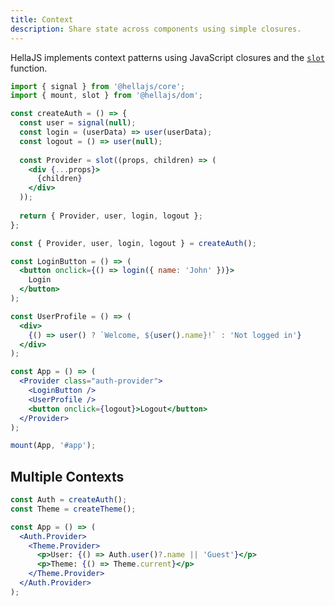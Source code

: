 ```yaml
---
title: Context
description: Share state across components using simple closures.
---
```


HellaJS implements context patterns using JavaScript closures and the [`slot`](/packages/dom/slot) function.

```jsx
import { signal } from '@hellajs/core';
import { mount, slot } from '@hellajs/dom';

const createAuth = () => {
  const user = signal(null);
  const login = (userData) => user(userData);
  const logout = () => user(null);
  
  const Provider = slot((props, children) => (
    <div {...props}>
      {children}
    </div>
  ));
  
  return { Provider, user, login, logout };
};

const { Provider, user, login, logout } = createAuth();

const LoginButton = () => (
  <button onclick={() => login({ name: 'John' })}>
    Login
  </button>
);

const UserProfile = () => (
  <div>
    {() => user() ? `Welcome, ${user().name}!` : 'Not logged in'}
  </div>
);

const App = () => (
  <Provider class="auth-provider">
    <LoginButton />
    <UserProfile />
    <button onclick={logout}>Logout</button>
  </Provider>
);

mount(App, '#app');
```

## Multiple Contexts

```jsx
const Auth = createAuth();
const Theme = createTheme();

const App = () => (
  <Auth.Provider>
    <Theme.Provider>
      <p>User: {() => Auth.user()?.name || 'Guest'}</p>
      <p>Theme: {() => Theme.current}</p>
    </Theme.Provider>
  </Auth.Provider>
);
```